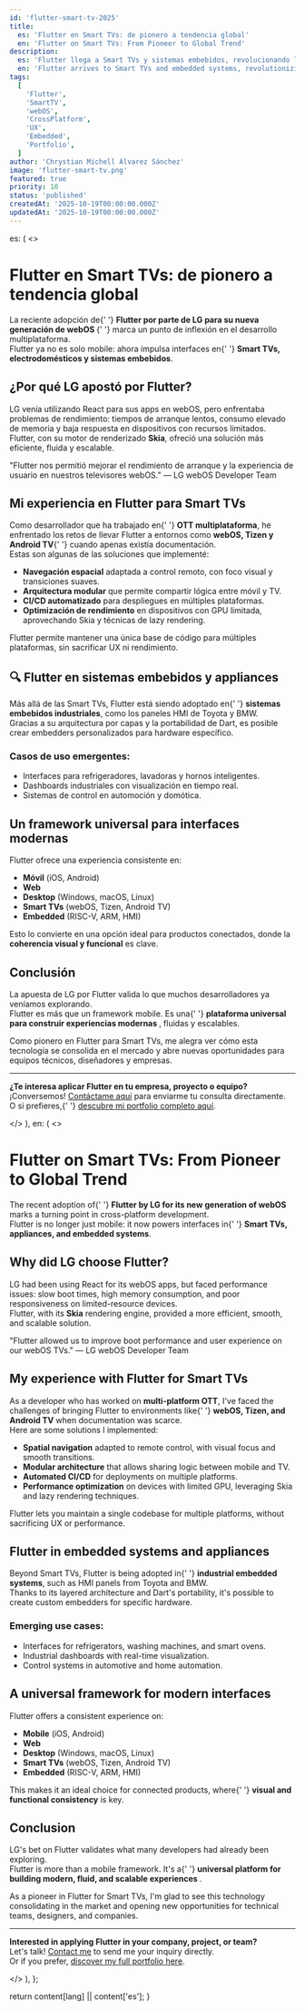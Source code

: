 ```yaml
---
id: 'flutter-smart-tv-2025'
title:
  es: 'Flutter en Smart TVs: de pionero a tendencia global'
  en: 'Flutter on Smart TVs: From Pioneer to Global Trend'
description:
  es: 'Flutter llega a Smart TVs y sistemas embebidos, revolucionando la experiencia multiplataforma.'
  en: 'Flutter arrives to Smart TVs and embedded systems, revolutionizing cross-platform experiences.'
tags:
  [
    'Flutter',
    'SmartTV',
    'webOS',
    'CrossPlatform',
    'UX',
    'Embedded',
    'Portfolio',
  ]
author: 'Chrystian Michell Álvarez Sánchez'
image: 'flutter-smart-tv.png'
featured: true
priority: 10
status: 'published'
createdAt: '2025-10-19T00:00:00.000Z'
updatedAt: '2025-10-19T00:00:00.000Z'
---
```



  es: (
    <>
      <h1>Flutter en Smart TVs: de pionero a tendencia global</h1>
      <p>
        La reciente adopción de{' '}
        <strong>
          Flutter por parte de LG para su nueva generación de webOS
        </strong>{' '}
        marca un punto de inflexión en el desarrollo multiplataforma.
        <br />
        Flutter ya no es solo mobile: ahora impulsa interfaces en{' '}
        <strong>Smart TVs, electrodomésticos y sistemas embebidos</strong>.
      </p>
      <h2>¿Por qué LG apostó por Flutter?</h2>
      <p>
        LG venía utilizando React para sus apps en webOS, pero enfrentaba
        problemas de rendimiento: tiempos de arranque lentos, consumo elevado de
        memoria y baja respuesta en dispositivos con recursos limitados.
        <br />
        Flutter, con su motor de renderizado <strong>Skia</strong>, ofreció una
        solución más eficiente, fluida y escalable.
      </p>
      <Quote>
        "Flutter nos permitió mejorar el rendimiento de arranque y la
        experiencia de usuario en nuestros televisores webOS." — LG webOS
        Developer Team
      </Quote>
      <h2>Mi experiencia en Flutter para Smart TVs</h2>
      <p>
        Como desarrollador que ha trabajado en{' '}
        <strong>OTT multiplataforma</strong>, he enfrentado los retos de llevar
        Flutter a entornos como <strong>webOS, Tizen y Android TV</strong>{' '}
        cuando apenas existía documentación.
        <br />
        Estas son algunas de las soluciones que implementé:
      </p>
      <ul>
        <li>
          <strong>Navegación espacial</strong> adaptada a control remoto, con
          foco visual y transiciones suaves.
        </li>
        <li>
          <strong>Arquitectura modular</strong> que permite compartir lógica
          entre móvil y TV.
        </li>
        <li>
          <strong>CI/CD automatizado</strong> para despliegues en múltiples
          plataformas.
        </li>
        <li>
          <strong>Optimización de rendimiento</strong> en dispositivos con GPU
          limitada, aprovechando Skia y técnicas de lazy rendering.
        </li>
      </ul>
      <Highlight>
        Flutter permite mantener una única base de código para múltiples
        plataformas, sin sacrificar UX ni rendimiento.
      </Highlight>
      <h2>🔍 Flutter en sistemas embebidos y appliances</h2>
      <p>
        Más allá de las Smart TVs, Flutter está siendo adoptado en{' '}
        <strong>sistemas embebidos industriales</strong>, como los paneles HMI
        de Toyota y BMW.
        <br />
        Gracias a su arquitectura por capas y la portabilidad de Dart, es
        posible crear embedders personalizados para hardware específico.
      </p>
      <h3>Casos de uso emergentes:</h3>
      <ul>
        <li>
          Interfaces para refrigeradores, lavadoras y hornos inteligentes.
        </li>
        <li>Dashboards industriales con visualización en tiempo real.</li>
        <li>Sistemas de control en automoción y domótica.</li>
      </ul>
      <h2>Un framework universal para interfaces modernas</h2>
      <p>Flutter ofrece una experiencia consistente en:</p>
      <ul>
        <li>
          <strong>Móvil</strong> (iOS, Android)
        </li>
        <li>
          <strong>Web</strong>
        </li>
        <li>
          <strong>Desktop</strong> (Windows, macOS, Linux)
        </li>
        <li>
          <strong>Smart TVs</strong> (webOS, Tizen, Android TV)
        </li>
        <li>
          <strong>Embedded</strong> (RISC-V, ARM, HMI)
        </li>
      </ul>
      <p>
        Esto lo convierte en una opción ideal para productos conectados, donde
        la <strong>coherencia visual y funcional</strong> es clave.
      </p>
      <h2>Conclusión</h2>
      <p>
        La apuesta de LG por Flutter valida lo que muchos desarrolladores ya
        veníamos explorando.
        <br />
        Flutter es más que un framework mobile. Es una{' '}
        <strong>
          plataforma universal para construir experiencias modernas
        </strong>
        , fluidas y escalables.
      </p>
      <p>
        Como pionero en Flutter para Smart TVs, me alegra ver cómo esta
        tecnología se consolida en el mercado y abre nuevas oportunidades para
        equipos técnicos, diseñadores y empresas.
      </p>
      <hr />
      <p>
        <strong>
          ¿Te interesa aplicar Flutter en tu empresa, proyecto o equipo?
        </strong>
        <br />
        ¡Conversemos! <a href="/es/contact">Contáctame aquí</a> para enviarme tu
        consulta directamente.
        <br />O si prefieres,{' '}
        <a href="/">descubre mi portfolio completo aquí</a>.
      </p>
    </>
  ),
  en: (
    <>
      <h1>Flutter on Smart TVs: From Pioneer to Global Trend</h1>
      <p>
        The recent adoption of{' '}
        <strong>Flutter by LG for its new generation of webOS</strong> marks a
        turning point in cross-platform development.
        <br />
        Flutter is no longer just mobile: it now powers interfaces in{' '}
        <strong>Smart TVs, appliances, and embedded systems</strong>.
      </p>
      <h2>Why did LG choose Flutter?</h2>
      <p>
        LG had been using React for its webOS apps, but faced performance
        issues: slow boot times, high memory consumption, and poor
        responsiveness on limited-resource devices.
        <br />
        Flutter, with its <strong>Skia</strong> rendering engine, provided a
        more efficient, smooth, and scalable solution.
      </p>
      <Quote>
        "Flutter allowed us to improve boot performance and user experience on
        our webOS TVs." — LG webOS Developer Team
      </Quote>
      <h2>My experience with Flutter for Smart TVs</h2>
      <p>
        As a developer who has worked on <strong>multi-platform OTT</strong>,
        I've faced the challenges of bringing Flutter to environments like{' '}
        <strong>webOS, Tizen, and Android TV</strong> when documentation was
        scarce.
        <br />
        Here are some solutions I implemented:
      </p>
      <ul>
        <li>
          <strong>Spatial navigation</strong> adapted to remote control, with
          visual focus and smooth transitions.
        </li>
        <li>
          <strong>Modular architecture</strong> that allows sharing logic
          between mobile and TV.
        </li>
        <li>
          <strong>Automated CI/CD</strong> for deployments on multiple
          platforms.
        </li>
        <li>
          <strong>Performance optimization</strong> on devices with limited GPU,
          leveraging Skia and lazy rendering techniques.
        </li>
      </ul>
      <Highlight>
        Flutter lets you maintain a single codebase for multiple platforms,
        without sacrificing UX or performance.
      </Highlight>
      <h2>Flutter in embedded systems and appliances</h2>
      <p>
        Beyond Smart TVs, Flutter is being adopted in{' '}
        <strong>industrial embedded systems</strong>, such as HMI panels from
        Toyota and BMW.
        <br />
        Thanks to its layered architecture and Dart's portability, it's possible
        to create custom embedders for specific hardware.
      </p>
      <h3>Emerging use cases:</h3>
      <ul>
        <li>
          Interfaces for refrigerators, washing machines, and smart ovens.
        </li>
        <li>Industrial dashboards with real-time visualization.</li>
        <li>Control systems in automotive and home automation.</li>
      </ul>
      <h2>A universal framework for modern interfaces</h2>
      <p>Flutter offers a consistent experience on:</p>
      <ul>
        <li>
          <strong>Mobile</strong> (iOS, Android)
        </li>
        <li>
          <strong>Web</strong>
        </li>
        <li>
          <strong>Desktop</strong> (Windows, macOS, Linux)
        </li>
        <li>
          <strong>Smart TVs</strong> (webOS, Tizen, Android TV)
        </li>
        <li>
          <strong>Embedded</strong> (RISC-V, ARM, HMI)
        </li>
      </ul>
      <p>
        This makes it an ideal choice for connected products, where{' '}
        <strong>visual and functional consistency</strong> is key.
      </p>
      <h2>Conclusion</h2>
      <p>
        LG's bet on Flutter validates what many developers had already been
        exploring.
        <br />
        Flutter is more than a mobile framework. It's a{' '}
        <strong>
          universal platform for building modern, fluid, and scalable
          experiences
        </strong>
        .
      </p>
      <p>
        As a pioneer in Flutter for Smart TVs, I'm glad to see this technology
        consolidating in the market and opening new opportunities for technical
        teams, designers, and companies.
      </p>
      <hr />
      <p>
        <strong>
          Interested in applying Flutter in your company, project, or team?
        </strong>
        <br />
        Let's talk! <a href="/en/contact">Contact me</a> to send me your inquiry
        directly.
        <br />
        Or if you prefer, <a href="/">discover my full portfolio here</a>.
      </p>
    </>
  ),
};

  return content[lang] || content['es'];
}
